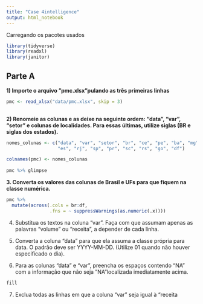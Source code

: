 ```yaml
---
title: "Case 4intelligence"
output: html_notebook
---
```


Carregando os pacotes usados

```r
library(tidyverse)
library(readxl)
library(janitor)
```

## Parte A

**1) Importe o arquivo ”pmc.xlsx”pulando as três primeiras linhas**

```r

pmc <- read_xlsx("data/pmc.xlsx", skip = 3)
  
```

**2) Renomeie as colunas e as deixe na seguinte ordem: “data”, “var”, “setor” e colunas de localidades. Para essas últimas, utilize siglas (BR e siglas dos estados).**

```r

nomes_colunas <- c("data", "var", "setor", "br", "ce", "pe", "ba", "mg",
                   "es", "rj", "sp", "pr", "sc", "rs", "go", "df")

colnames(pmc) <- nomes_colunas
  
pmc %>% glimpse
```

**3. Converta os valores das colunas de Brasil e UFs para que fiquem na classe numérica.**

```r

pmc %>% 
  mutate(across(.cols = br:df,
                .fns = ~ suppressWarnings(as.numeric(.x))))

```


4. Substitua os textos na coluna “var”. Faça com que assumam apenas as palavras “volume” ou “receita”, a depender de cada linha.


5. Converta a coluna “data” para que ela assuma a classe própria para data. O padrão deve ser YYYY-MM-DD. (Utilize 01 quando não houver especificado o dia).


6. Para as colunas “data” e “var”, preencha os espaços contendo “NA” com a informação
que não seja ”NA”localizada imediatamente acima.


```r
fill
```


7. Exclua todas as linhas em que a coluna “var” seja igual à “receita